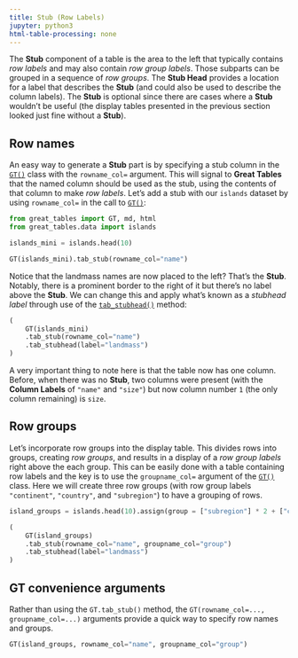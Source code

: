 ```yaml
---
title: Stub (Row Labels)
jupyter: python3
html-table-processing: none
---
```


The **Stub** component of a table is the area to the left that typically contains *row labels* and may also contain *row group labels*. Those subparts can be grouped in a sequence of *row groups*. The **Stub Head** provides a location for a label that describes the **Stub** (and could also be used to describe the column labels). The **Stub** is optional since there are cases where a **Stub** wouldn't be useful (the display tables presented in the previous section looked just fine without a **Stub**).

## Row names

An easy way to generate a **Stub** part is by specifying a stub column in the [`GT()`](`great_tables.GT`) class with the `rowname_col=` argument. This will signal to **Great Tables** that the named column should be used as the stub, using the contents of that column to make *row labels*. Let's add a stub with our `islands` dataset by using `rowname_col=` in the call to [`GT()`](`great_tables.GT`):

```python
from great_tables import GT, md, html
from great_tables.data import islands

islands_mini = islands.head(10)

GT(islands_mini).tab_stub(rowname_col="name")
```

Notice that the landmass names are now placed to the left? That's the **Stub**. Notably, there is a prominent border to the right of it but there's no label above the **Stub**. We can change this and apply what's known as a *stubhead label* through use of the [`tab_stubhead()`](`great_tables.GT.tab_stubhead`) method:

```python
(
    GT(islands_mini)
    .tab_stub(rowname_col="name")
    .tab_stubhead(label="landmass")
)
```

A very important thing to note here is that the table now has one column. Before, when there was no **Stub**, two columns were present (with the **Column Labels** of `"name"` and `"size"`) but now column number `1` (the only column remaining) is `size`.

## Row groups

Let's incorporate row groups into the display table. This divides rows into groups, creating *row groups*, and results in a display of a *row group labels* right above the each group. This can be easily done with a table containing row labels and the key is to use the `groupname_col=` argument of the [`GT()`](`great_tables.GT`) class. Here we will create three row groups (with row group labels `"continent"`, `"country"`, and `"subregion"`) to have a grouping of rows.

```python
island_groups = islands.head(10).assign(group = ["subregion"] * 2 + ["country"] * 2 + ["continent"] * 6)

(
    GT(island_groups)
    .tab_stub(rowname_col="name", groupname_col="group")
    .tab_stubhead(label="landmass")
)
```

## GT convenience arguments

Rather than using the `GT.tab_stub()` method, the `GT(rowname_col=..., groupname_col=...)` arguments
provide a quick way to specify row names and groups.


```python
GT(island_groups, rowname_col="name", groupname_col="group")
```
